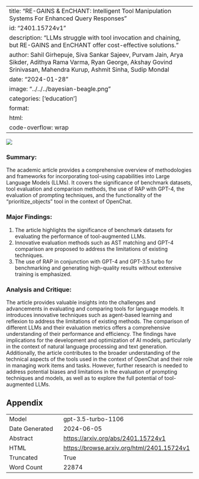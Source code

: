 
---
title: "RE-GAINS & EnCHANT: Intelligent Tool Manipulation Systems For Enhanced Query Responses"
id: "2401.15724v1"
description: "LLMs struggle with tool invocation and chaining, but RE-GAINS and EnCHANT offer cost-effective solutions."
author: Sahil Girhepuje, Siva Sankar Sajeev, Purvam Jain, Arya Sikder, Adithya Rama Varma, Ryan George, Akshay Govind Srinivasan, Mahendra Kurup, Ashmit Sinha, Sudip Mondal
date: "2024-01-28"
image: "../../../bayesian-beagle.png"
categories: ['education']
format:
  html:
    code-overflow: wrap
---

![](../../../bayesian-beagle.png)

### Summary:

The academic article provides a comprehensive overview of methodologies and frameworks for incorporating tool-using capabilities into Large Language Models (LLMs). It covers the significance of benchmark datasets, tool evaluation and comparison methods, the use of RAP with GPT-4, the evaluation of prompting techniques, and the functionality of the "prioritize_objects" tool in the context of OpenChat.

### Major Findings:
1. The article highlights the significance of benchmark datasets for evaluating the performance of tool-augmented LLMs.
2. Innovative evaluation methods such as AST matching and GPT-4 comparison are proposed to address the limitations of existing techniques.
3. The use of RAP in conjunction with GPT-4 and GPT-3.5 turbo for benchmarking and generating high-quality results without extensive training is emphasized.

### Analysis and Critique:
The article provides valuable insights into the challenges and advancements in evaluating and comparing tools for language models. It introduces innovative techniques such as agent-based learning and reflexion to address the limitations of existing methods. The comparison of different LLMs and their evaluation metrics offers a comprehensive understanding of their performance and efficiency. The findings have implications for the development and optimization of AI models, particularly in the context of natural language processing and text generation. Additionally, the article contributes to the broader understanding of the technical aspects of the tools used in the context of OpenChat and their role in managing work items and tasks. However, further research is needed to address potential biases and limitations in the evaluation of prompting techniques and models, as well as to explore the full potential of tool-augmented LLMs.

## Appendix

|          |          |
|----------|----------|
| Model     | gpt-3.5-turbo-1106       |
| Date Generated     | 2024-06-05       |
| Abstract | [https://arxiv.org/abs/2401.15724v1](https://arxiv.org/abs/2401.15724v1)        |
| HTML     | [https://browse.arxiv.org/html/2401.15724v1](https://browse.arxiv.org/html/2401.15724v1)       |
| Truncated       | True       |
| Word Count       | 22874       |
